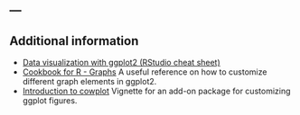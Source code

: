 ---
---

## Additional information

* [Data visualization with ggplot2 (RStudio cheat sheet)](http://www.rstudio.com/wp-content/uploads/2015/03/ggplot2-cheatsheet.pdf)
* [Cookbook for R - Graphs](http://www.cookbook-r.com/Graphs/) A useful reference on how to customize different graph elements in ggplot2.
* [Introduction to cowplot](https://cran.r-project.org/web/packages/cowplot/vignettes/introduction.html) Vignette for an add-on package for customizing ggplot figures.
